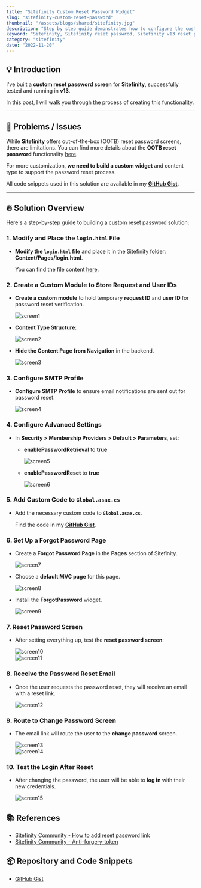 ```yaml
---
title: "Sitefinity Custom Reset Password Widget"
slug: "sitefinity-custom-reset-password"
thumbnail: "/assets/blogs/shared/sitefinity.jpg"
description: "Step by step guide demonstrates how to configure the custom reset password screen in Sitefinity CMS for both v13."
keyword: "Sitefinity, Sitefinity reset passwrod, Sitefinity v13 reset password, Sitefinity v14.4 reset password, Sitefinity password reset"
category: "sitefinity"
date: "2022-11-20"
---
```



## 💡 Introduction

I've built a **custom reset password screen** for **Sitefinity**, successfully tested and running in **v13**. 

In this post, I will walk you through the process of creating this functionality.

---

## 🚩 Problems / Issues

While **Sitefinity** offers out-of-the-box (OOTB) reset password screens, there are limitations. You can find more details about the **OOTB reset password** functionality [here](https://hawjeh.com/blog/sitefinity-ootb-reset-password). 

For more customization, **we need to build a custom widget** and content type to support the password reset process.

All code snippets used in this solution are available in my **[GitHub Gist](https://gist.github.com/hawjeh/c8daf9367fa84c4777cca341d6750a42)**.

---

## 🔥 Solution Overview

Here's a step-by-step guide to building a custom reset password solution:


### 1. Modify and Place the `login.html` File

- **Modify the `login.html` file** and place it in the Sitefinity folder: **Content/Pages/login.html**.

  You can find the file content [here](https://gist.github.com/hawjeh/c8daf9367fa84c4777cca341d6750a42#file-content_pages_login-html).


### 2. Create a Custom Module to Store Request and User IDs

- **Create a custom module** to hold temporary **request ID** and **user ID** for password reset verification.

  ![screen1](/assets/blogs/sitefinity-custom-reset-password/screen1.png)

- **Content Type Structure**:

  ![screen2](/assets/blogs/sitefinity-custom-reset-password/screen2.png)

- **Hide the Content Page from Navigation** in the backend.

  ![screen3](/assets/blogs/sitefinity-custom-reset-password/screen3.png)

### 3. Configure SMTP Profile

- **Configure SMTP Profile** to ensure email notifications are sent out for password reset.

  ![screen4](/assets/blogs/sitefinity-custom-reset-password/screen4.png)

### 4. Configure Advanced Settings

- In **Security > Membership Providers > Default > Parameters**, set:

  - **enablePasswordRetrieval** to **true**

    ![screen5](/assets/blogs/sitefinity-custom-reset-password/screen5.png)

  - **enablePasswordReset** to **true**

    ![screen6](/assets/blogs/sitefinity-custom-reset-password/screen6.png)

### 5. Add Custom Code to `Global.asax.cs`

- Add the necessary custom code to **`Global.asax.cs`**.

  Find the code in my **[GitHub Gist](https://gist.github.com/hawjeh/c8daf9367fa84c4777cca341d6750a42#file-global-asax-cs)**.

### 6. Set Up a Forgot Password Page

- Create a **Forgot Password Page** in the **Pages** section of Sitefinity.

  ![screen7](/assets/blogs/sitefinity-custom-reset-password/screen7.png)

- Choose a **default MVC page** for this page.

  ![screen8](/assets/blogs/sitefinity-custom-reset-password/screen8.png)

- Install the **ForgotPassword** widget.

  ![screen9](/assets/blogs/sitefinity-custom-reset-password/screen9.png)

### 7. Reset Password Screen

- After setting everything up, test the **reset password screen**:

  ![screen10](/assets/blogs/sitefinity-custom-reset-password/screen10.png)  
  ![screen11](/assets/blogs/sitefinity-custom-reset-password/screen11.png)

### 8. Receive the Password Reset Email

- Once the user requests the password reset, they will receive an email with a reset link.

  ![screen12](/assets/blogs/sitefinity-custom-reset-password/screen12.png)

### 9. Route to Change Password Screen

- The email link will route the user to the **change password** screen.  

  ![screen13](/assets/blogs/sitefinity-custom-reset-password/screen13.png)  
  ![screen14](/assets/blogs/sitefinity-custom-reset-password/screen14.png)

### 10. Test the Login After Reset

- After changing the password, the user will be able to **log in** with their new credentials.  

  ![screen15](/assets/blogs/sitefinity-custom-reset-password/screen15.png)


## 📚 References

- [Sitefinity Community - How to add reset password link](https://community.progress.com/s/article/how-to-add-reset-password-link-to-backend-login-page)
- [Sitefinity Community - Anti-forgery-token](https://community.progress.com/s/article/this-operation-requires-iis-integrated-pipeline-mode-error-when-using-antiforgerytoken)


## 📦 Repository and Code Snippets

- [GitHub Gist](https://gist.github.com/hawjeh/c8daf9367fa84c4777cca341d6750a42)